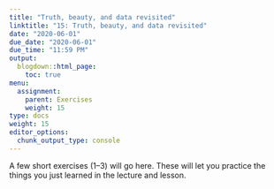 ```yaml
---
title: "Truth, beauty, and data revisited"
linktitle: "15: Truth, beauty, and data revisited"
date: "2020-06-01"
due_date: "2020-06-01"
due_time: "11:59 PM"
output:
  blogdown::html_page:
    toc: true
menu:
  assignment:
    parent: Exercises
    weight: 15
type: docs
weight: 15
editor_options: 
  chunk_output_type: console
---
```


A few short exercises (1–3) will go here. These will let you practice the things you just learned in the lecture and lesson.
